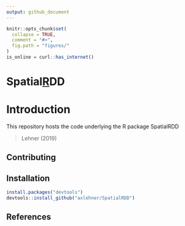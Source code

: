 ```yaml
---
output: github_document
---
```


<!-- README.md is generated from README.Rmd. Please edit the latter file - rmarkdown::render('README.Rmd', output_format = 'github_document', output_file = 'README.md') -->

```r
knitr::opts_chunk$set(
  collapse = TRUE,
  comment = "#>",
  fig.path = "figures/"
)
is_online = curl::has_internet()
```

# Spatial[R]()DD


# Introduction

This repository hosts the code underlying the R package SpatialRDD

> Lehner (2019)


## Contributing


## Installation


```r
install.packages("devtools")
devtools::install_github("axlehner/SpatialRDD")
```



## References

